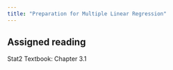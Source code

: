 ```yaml
---
title: "Preparation for Multiple Linear Regression"
---
```


## Assigned reading

Stat2 Textbook: Chapter 3.1